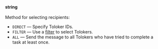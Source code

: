 **string**<br/><br/>Method for selecting recipients:

- `DIRECT` — Specify Toloker IDs.
- `FILTER` — Use a [filter](/docs-new/api/filters) to select Tolokers.
- `ALL` — Send the message to all Tolokers who have tried to complete a task at least once.